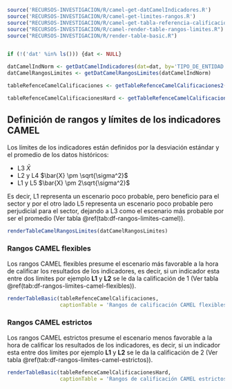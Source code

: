 ```r
source('RECURSOS-INVESTIGACION/R/camel-get-datCamelIndicadores.R')
source('RECURSOS-INVESTIGACION/R/camel-get-limites-rangos.R')
source("RECURSOS-INVESTIGACION/R/camel-get-tabla-referencia-calificaciones.R")
source("RECURSOS-INVESTIGACION/R/camel-render-table-rangos-limites.R")
source("RECURSOS-INVESTIGACION/R/render-table-basic.R")


if (!('dat' %in% ls())) {dat <- NULL}

datCamelIndNorm <- getDatCamelIndicadores(dat=dat, by='TIPO_DE_ENTIDAD')
datCamelRangosLimites <- getDatCamelRangosLimites(datCamelIndNorm)

tableRefenceCamelCalificaciones <- getTableRefenceCamelCalificaciones2()

tableRefenceCamelCalificacionesHard <- getTableRefenceCamelCalificaciones2(calificadorDuro = TRUE)
```

## Definición de rangos y límites de los indicadores CAMEL

Los límites de los indicadores están definidos por la desviación estándar y el promedio de los datos históricos:

- L3 $\bar{X}$
- L2 y L4 $\bar{X} \pm \sqrt{\sigma^2}$
- L1 y L5 $\bar{X} \pm 2\sqrt{\sigma^2}$

Es decir, L1 representa un escenario poco probable, pero beneficio para el sector y por el otro lado L5 representa un escenario poco probable pero perjudicial para el sector, dejando a L3 como el escenario más probable por ser el promedio (Ver tabla \@ref(tab:df-rangos-limites-camel)).

\vspace*{15pt}
```r
renderTableCamelRangosLimites(datCamelRangosLimites)
```

### Rangos CAMEL flexibles

Los rangos CAMEL flexibles presume el escenario más favorable a la hora de calificar los resultados de los indicadores, es decir, si un indicador esta entre dos limites por ejemplo **L1** y **L2** se le da la calificación de 1 (Ver tabla \@ref(tab:df-rangos-limites-camel-flexibles)).

\vspace*{15pt}
```r
renderTableBasic(tableRefenceCamelCalificaciones, 
                 captionTable = 'Rangos de calificación CAMEL flexibles')
```

### Rangos CAMEL estrictos

Los rangos CAMEL estrictos presume el escenario menos favorable a la hora de calificar los resultados de los indicadores, es decir, si un indicador esta entre dos limites por ejemplo **L1** y **L2** se le da la calificación de 2 (Ver tabla \@ref(tab:df-rangos-limites-camel-estrictos)).

\vspace*{15pt}
```r
renderTableBasic(tableRefenceCamelCalificacionesHard, 
                 captionTable = 'Rangos de calificación CAMEL estrictos')
```
